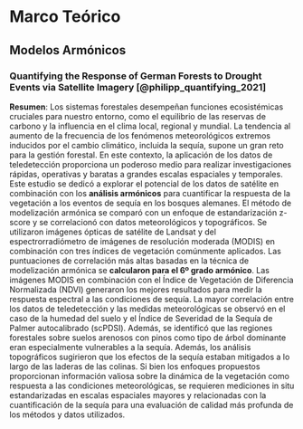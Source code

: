 # Marco Teórico {#m_teorico}
  


## Modelos Armónicos

### Quantifying the Response of German Forests to Drought Events via Satellite Imagery [@philipp_quantifying_2021]


**Resumen**: Los sistemas forestales desempeñan funciones ecosistémicas cruciales para nuestro entorno, como el equilibrio de las reservas de carbono y la influencia en el clima local, regional y mundial. La tendencia al aumento de la frecuencia de los fenómenos meteorológicos extremos inducidos por el cambio climático, incluida la sequía, supone un gran reto para la gestión forestal. En este contexto, la aplicación de los datos de teledetección proporciona un poderoso medio para realizar investigaciones rápidas, operativas y baratas a grandes escalas espaciales y temporales. Este estudio se dedicó a explorar el potencial de los datos de satélite en combinación con los **análisis armónicos** para cuantificar la respuesta de la vegetación a los eventos de sequía en los bosques alemanes. El método de modelización armónica se comparó con un enfoque de estandarización z-score y se correlacionó con datos meteorológicos y topográficos. Se utilizaron imágenes ópticas de satélite de Landsat y del espectrorradiómetro de imágenes de resolución moderada (MODIS) en combinación con tres índices de vegetación comúnmente aplicados. Las puntuaciones de correlación más altas basadas en la técnica de modelización armónica se **calcularon para el 6º grado armónico**. Las imágenes MODIS en combinación con el Índice de Vegetación de Diferencia Normalizada (NDVI) generaron los mejores resultados para medir la respuesta espectral a las condiciones de sequía. La mayor correlación entre los datos de teledetección y las medidas meteorológicas se observó en el caso de la humedad del suelo y el Índice de Severidad de la Sequía de Palmer autocalibrado (scPDSI). Además, se identificó que las regiones forestales sobre suelos arenosos con pinos como tipo de árbol dominante eran especialmente vulnerables a la sequía. Además, los análisis topográficos sugirieron que los efectos de la sequía estaban mitigados a lo largo de las laderas de las colinas. Si bien los enfoques propuestos proporcionan información valiosa sobre la dinámica de la vegetación como respuesta a las condiciones meteorológicas, se requieren mediciones in situ estandarizadas en escalas espaciales mayores y relacionadas con la cuantificación de la sequía para una evaluación de calidad más profunda de los métodos y datos utilizados.
